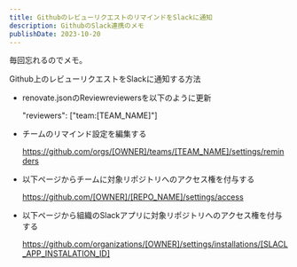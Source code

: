 ```yaml
---
title: GithubのレビューリクエストのリマインドをSlackに通知
description: GithubのSlack連携のメモ
publishDate: 2023-10-20
---
```


毎回忘れるのでメモ。

Github上のレビューリクエストをSlackに通知する方法

- renovate.jsonのReviewreviewersを以下のように更新

  "reviewers": ["team:[TEAM_NAME]"]

- チームのリマインド設定を編集する

  https://github.com/orgs/[OWNER]/teams/[TEAM_NAME]/settings/reminders

- 以下ページからチームに対象リポジトリへのアクセス権を付与する

  https://github.com/[OWNER]/[REPO_NAME]/settings/access

- 以下ページから組織のSlackアプリに対象リポジトリへのアクセス権を付与する

  https://github.com/organizations/[OWNER]/settings/installations/[SLACL_APP_INSTALATION_ID]
